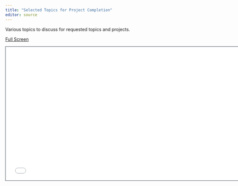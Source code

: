 ```yaml
---
title: "Selected Topics for Project Completion"
editor: source
---
```


Various topics to discuss for requested topics and projects.

[Full Screen](slides.qmd)

```{=html}
<iframe class="slide-deck" src="slides.html" height="420" width="747" style="border: 1px solid #2e3846;"></iframe>
```
